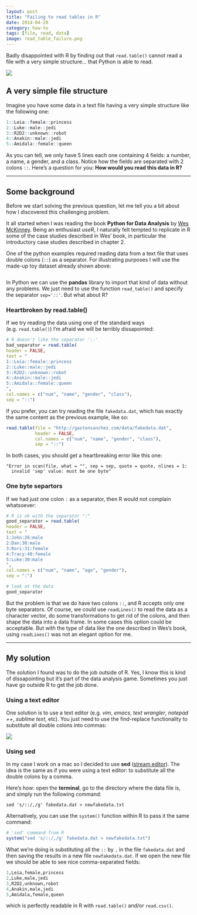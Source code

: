 ```yaml
---
layout: post
title: "Failing to read tables in R"
date: 2014-04-20
category: how-to
tags: [file, read, data]
image: read_table_failure.png
---
```


Badly disappointed with R by finding out that ```read.table()``` cannot read a file with a very simple structure... that Python is able to read.

<!--more-->

![](/images/blog/read_table_failure.png)


## A very simple file structure

Imagine you have some data in a text file having a very simple structure like the following one:

```r
1::Leia::female::princess
2::Luke::male::jedi
3::R2D2::unknown::robot
4::Anakin::male::jedi
5::Amidala::female::queen
```

As you can tell, we only have 5 lines each one containing 4 fields: a number, a name, a gender, and a class. Notice how the fields are separated with 2 colons ```::```. Here's a question for you: **How would you read this data in R?**

<hr/>

## Some background

Before we start solving the previous question, let me tell you a bit about how I discovered this challenging problem.

It all started when I was reading the book **Python for Data Analysis** by [Wes McKinney](http://blog.wesmckinney.com/). Being an enthusiast *useR*, I naturally felt tempted to replicate in R some of the case studies described in Wes' book, in particular the introductory case studies described in chapter 2.

One of the python examples required reading data from a text file that uses double colons (```::```) as a separator. For illustrating purposes I will use the made-up toy dataset already shown above: 

```r
```

In Python we can use the **pandas** library to import that kind of data without any problems. We just need to use the function ```read_table()``` and specify the separator ```sep='::'```. But what about R?


### Heartbroken by read.table()

If we try reading the data using one of the standard ways (e.g. ```read.table()```) I'm afraid we will be terribly dissapointed:

```r
# R doesn't like the separator '::'
bad_separator = read.table(
header = FALSE, 
text = "
1::Leia::female::princess
2::Luke::male::jedi
3::R2D2::unknown::robot
4::Anakin::male::jedi
5::Amidala::female::queen
",
col.names = c("num", "name", "gender", "class"),
sep = "::")
```


If you prefer, you can try reading the file ```fakedata.dat```, which has exactly the same content as the previous example, like so: 

```r
read.table(file = "http://gastonsanchez.com/data/fakedata.dat",
           header = FALSE, 
           col.names = c("num", "name", "gender", "class"),
           sep = "::")
```


In both cases, you should get a heartbreaking error like this one:

```
"Error in scan(file, what = "", sep = sep, quote = quote, nlines = 1:
  invalid 'sep' value: must be one byte"
```

### One byte separtors

If we had just one colon ```:``` as a separator, then R would not complain whatsoever:

```r
# R is ok with the separator ":"
good_separator = read.table(
header = FALSE, 
text = "
1:John:26:male
2:Dan:30:male
3:Rori:31:female
4:Tracy:40:female
5:Luke:30:male
",
col.names = c("num", "name", "age", "gender"),
sep = ":")

# look at the data
good_separator
```

But the problem is that we do have two colons ```::```, and R accepts only one byte separators. Of course, we could use ```readLines()``` to read the data as a character vector, do some transformations to get rid of the colons, and then shape the data into a data frame. In some cases this option could be acceptable. But with the type of data like the one described in Wes's book, using ```readLines()``` was not an elegant option for me.

<hr/>

## My solution

The solution I found was to do the job outside of R. Yes, I know this is kind of dissapointing but it's part of the data analysis game. Sometimes you just have go outside R to get the job done.


### Using a text editor

One solution is to use a text editor (e.g. *vim*, *emacs*, *text wrangler*, *notepad ++*, *sublime text*, etc). You just need to use the find-replace functionality to substitute all double colons into commas:

![](/images/blog/replace_colons_by_comma.png)


### Using **sed**

In my case I work on a mac so I decided to use **sed** ([stream editor](http://en.wikipedia.org/wiki/Sed)). The idea is the same as if you were using a text editor: to substitute all the double colons by a comma. 

Here's how: open the **terminal**, go to the directory where the data file is, and simply run the following command:

```
sed 's/::/,/g' fakedata.dat > newfakedata.txt
```

Alternatively, you can use the ```system()``` function within R to pass it the same command:
```r
# 'sed' command from R
system("sed 's/::/,/g' fakedata.dat > newfakedata.txt")
```

What we're doing is substituting all the ```::``` by ```,``` in the file ```fakedata.dat``` and then saving the results in a new file ```newfakedata.dat```. If we open the new file we should be able to see nice comma-separated fields:

```r
1,Leia,female,princess
2,Luke,male,jedi
3,R2D2,unknown,robot
4,Anakin,male,jedi
5,Amidala,female,queen
```

which is perfectly readable in R with ```read.table()``` and/or ```read.csv()```.

